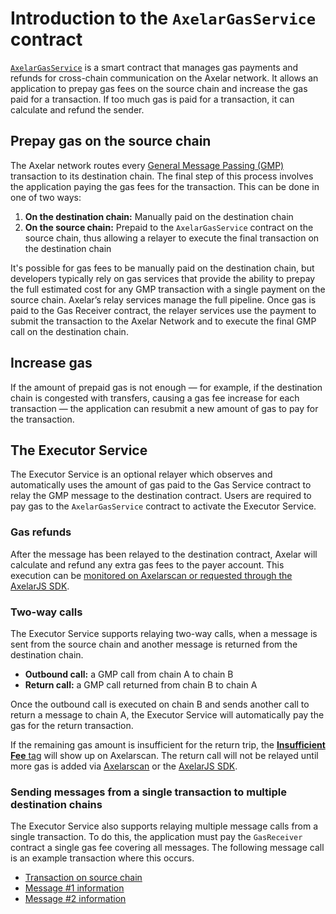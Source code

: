 # Introduction to the `AxelarGasService` contract

[`AxelarGasService`](https://github.com/axelarnetwork/axelar-gmp-sdk-solidity/blob/main/contracts/interfaces/IAxelarGasService.sol) is a smart contract that manages gas payments and refunds for cross-chain communication on the Axelar network. It allows an application to prepay gas fees on the source chain and increase the gas paid for a transaction. If too much gas is paid for a transaction, it can calculate and refund the sender.

## Prepay gas on the source chain

The Axelar network routes every [General Message Passing (GMP)](https://docs.axelar.dev/dev/general-message-passing/overview) transaction to its destination chain. The final step of this process involves the application paying the gas fees for the transaction. This can be done in one of two ways:

1. **On the destination chain:** Manually paid on the destination chain
1. **On the source chain:** Prepaid to the `AxelarGasService` contract on the source chain, thus allowing a relayer to execute the final transaction on the destination chain

It's possible for gas fees to be manually paid on the destination chain, but developers typically rely on gas services that provide the ability to prepay the full estimated cost for any GMP transaction with a single payment on the source chain. Axelar’s relay services manage the full pipeline. Once gas is paid to the Gas Receiver contract, the relayer services use the payment to submit the transaction to the Axelar Network and to execute the final GMP call on the destination chain.

## Increase gas

If the amount of prepaid gas is not enough — for example, if the destination chain is congested with transfers, causing a gas fee increase for each transaction — the application can resubmit a new amount of gas to pay for the transaction.

## The Executor Service

The Executor Service is an optional relayer which observes and automatically uses the amount of gas paid to the Gas Service contract to relay the GMP message to the destination contract. Users are required to pay gas to the `AxelarGasService` contract to activate the Executor Service.

### Gas refunds

After the message has been relayed to the destination contract, Axelar will calculate and refund any extra gas fees to the payer account. This execution can be [monitored on Axelarscan or requested through the AxelarJS SDK](https://docs.axelar.dev/dev/general-message-passing/monitoring).

### Two-way calls

The Executor Service supports relaying two-way calls, when a message is sent from the source chain and another message is returned from the destination chain.

- **Outbound call:** a GMP call from chain A to chain B
- **Return call:** a GMP call returned from chain B to chain A

Once the outbound call is executed on chain B and sends another call to return a message to chain A, the Executor Service will automatically pay the gas for the return transaction.

If the remaining gas amount is insufficient for the return trip, the [**Insufficient Fee** tag](https://docs.axelar.dev/dev/general-message-passing/monitoring) will show up on Axelarscan. The return call will not be relayed until more gas is added via [Axelarscan](https://docs.axelar.dev/dev/general-message-passing/recovery#increase-gas-payment-to-the-gas-receiver-on-the-source-chain) or the [AxelarJS SDK](https://docs.axelar.dev/dev/axelarjs-sdk/tx-status-query-recovery#2-increase-gas-payment).

### Sending messages from a single transaction to multiple destination chains 

The Executor Service also supports relaying multiple message calls from a single transaction. To do this, the application must pay the `GasReceiver` contract a single gas fee covering all messages. The following message call is an example transaction where this occurs.

- [Transaction on source chain](https://moonbase.moonscan.io/tx/0x25f0bdcdec0da17e1039161342603d3d537cb6ddc6637d1b22dbdf1ebf9706ed)
- [Message #1 information](https://testnet.axelarscan.io/gmp/0x25f0bdcdec0da17e1039161342603d3d537cb6ddc6637d1b22dbdf1ebf9706ed:1)
- [Message #2 information](https://testnet.axelarscan.io/gmp/0x25f0bdcdec0da17e1039161342603d3d537cb6ddc6637d1b22dbdf1ebf9706ed:3)
